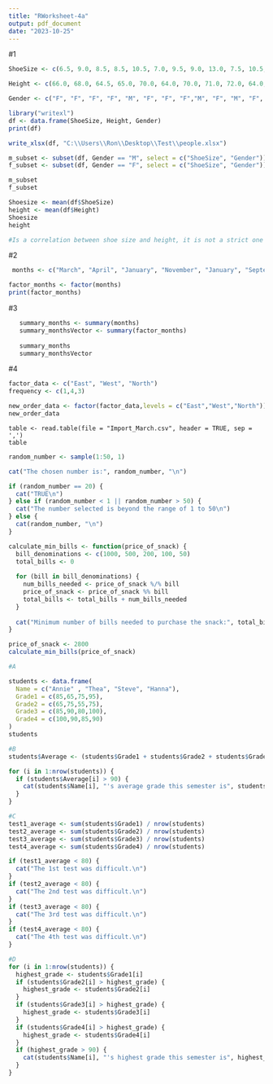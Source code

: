 ```yaml
---
title: "RWorksheet-4a"
output: pdf_document
date: "2023-10-25"
---
```

#1
```r
ShoeSize <- c(6.5, 9.0, 8.5, 8.5, 10.5, 7.0, 9.5, 9.0, 13.0, 7.5, 10.5, 8.5, 12.0, 10.5)

Height <- c(66.0, 68.0, 64.5, 65.0, 70.0, 64.0, 70.0, 71.0, 72.0, 64.0, 74.0, 67.0, 71.0, 71.0)

Gender <- c("F", "F", "F", "F", "M", "F", "F", "F","M", "F", "M", "F", "M","M")

library("writexl")
df <- data.frame(ShoeSize, Height, Gender)
print(df)

write_xlsx(df, "C:\\Users\\Ron\\Desktop\\Test\\people.xlsx")
```

```r
m_subset <- subset(df, Gender == "M", select = c("ShoeSize", "Gender"))
f_subset <- subset(df, Gender == "F", select = c("ShoeSize", "Gender"))

m_subset
f_subset
```

```r
Shoesize <- mean(df$ShoeSize)
height <- mean(df$Height)
Shoesize
height
```

```r
#Is a correlation between shoe size and height, it is not a strict one because these two factors are not interdependent
```
#2
```r
 months <- c("March", "April", "January", "November", "January", "September", "October", "September", "November", "August", "January", "November", "November", "February", "May", "August", "July", "December", "August", "August", "September", "November", "February", "April")

factor_months <- factor(months)
print(factor_months)

```
#3
```r
   summary_months <- summary(months)
   summary_monthsVector <- summary(factor_months)
   
   summary_months
   summary_monthsVector
```

#4
```r

factor_data <- c("East", "West", "North")
frequency <- c(1,4,3)

new_order_data <- factor(factor_data,levels = c("East","West","North"))
new_order_data
```

```num
table <- read.table(file = "Import_March.csv", header = TRUE, sep = ',')
table

```
```r

random_number <- sample(1:50, 1)

cat("The chosen number is:", random_number, "\n")

if (random_number == 20) {
  cat("TRUE\n")
} else if (random_number < 1 || random_number > 50) {
  cat("The number selected is beyond the range of 1 to 50\n")
} else {
  cat(random_number, "\n")
}

```
```r

calculate_min_bills <- function(price_of_snack) {
  bill_denominations <- c(1000, 500, 200, 100, 50)
  total_bills <- 0
  
  for (bill in bill_denominations) {
    num_bills_needed <- price_of_snack %/% bill
    price_of_snack <- price_of_snack %% bill
    total_bills <- total_bills + num_bills_needed
  }
  
  cat("Minimum number of bills needed to purchase the snack:", total_bills, "\n")
}

price_of_snack <- 2800
calculate_min_bills(price_of_snack)

```
```r
#A

students <- data.frame(
  Name = c("Annie" , "Thea", "Steve", "Hanna"),
  Grade1 = c(85,65,75,95),
  Grade2 = c(65,75,55,75),
  Grade3 = c(85,90,80,100),
  Grade4 = c(100,90,85,90)
)
students
```
```r
#B
students$Average <- (students$Grade1 + students$Grade2 + students$Grade3 + students$Grade4) / 4

for (i in 1:nrow(students)) {
  if (students$Average[i] > 90) {
    cat(students$Name[i], "'s average grade this semester is", students$Average[i], "\n")
  }
}

```
```r
#C
test1_average <- sum(students$Grade1) / nrow(students)
test2_average <- sum(students$Grade2) / nrow(students)
test3_average <- sum(students$Grade3) / nrow(students)
test4_average <- sum(students$Grade4) / nrow(students)

if (test1_average < 80) {
  cat("The 1st test was difficult.\n")
}
if (test2_average < 80) {
  cat("The 2nd test was difficult.\n")
}
if (test3_average < 80) {
  cat("The 3rd test was difficult.\n")
}
if (test4_average < 80) {
  cat("The 4th test was difficult.\n")
}
```
```r
#D
for (i in 1:nrow(students)) {
  highest_grade <- students$Grade1[i]
  if (students$Grade2[i] > highest_grade) {
    highest_grade <- students$Grade2[i]
  }
  if (students$Grade3[i] > highest_grade) {
    highest_grade <- students$Grade3[i]
  }
  if (students$Grade4[i] > highest_grade) {
    highest_grade <- students$Grade4[i]
  }
  if (highest_grade > 90) {
    cat(students$Name[i], "'s highest grade this semester is", highest_grade, "\n")
  }
}
```
















